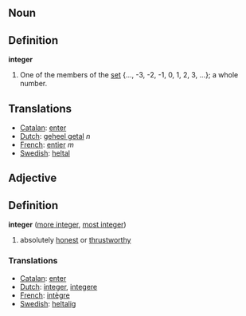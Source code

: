 ==Noun==
==Definition==

'''integer'''

# One of the members of the [[set]] {..., -3, -2, -1, 0, 1, 2, 3, ...}; a whole number.

==Translations==
*[[Catalan]]: [[enter]]
*[[Dutch]]: [[geheel getal]] ''n''
*[[French]]: [[entier]] ''m''
*[[Swedish]]: [[heltal]]

==Adjective==
==Definition==
'''integer''' ([[more integer]], [[most integer]])

# absolutely [[honest]] or [[thrustworthy]]

===Translations===
*[[Catalan]]: [[enter]]
*[[Dutch]]: [[integer]], [[integere]]
*[[French]]: [[intègre]]
*[[Swedish]]: [[heltalig]]